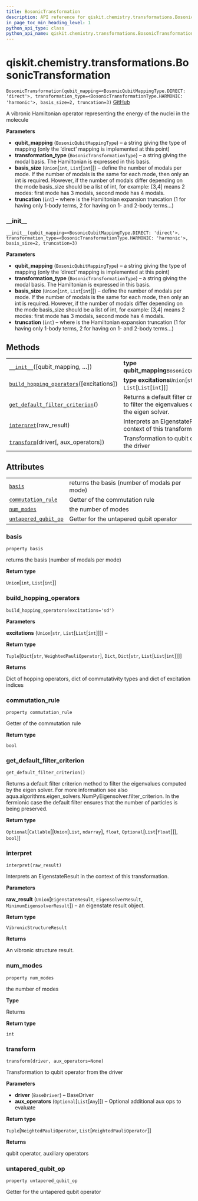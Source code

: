 ```yaml
---
title: BosonicTransformation
description: API reference for qiskit.chemistry.transformations.BosonicTransformation
in_page_toc_min_heading_level: 1
python_api_type: class
python_api_name: qiskit.chemistry.transformations.BosonicTransformation
---
```


# qiskit.chemistry.transformations.BosonicTransformation

<span id="qiskit.chemistry.transformations.BosonicTransformation" />

`BosonicTransformation(qubit_mapping=<BosonicQubitMappingType.DIRECT: 'direct'>, transformation_type=<BosonicTransformationType.HARMONIC: 'harmonic'>, basis_size=2, truncation=3)` [GitHub](https://github.com/qiskit-community/qiskit-aqua/tree/stable/0.9/qiskit/chemistry/transformations/bosonic_transformation.py "view source code")

A vibronic Hamiltonian operator representing the energy of the nuclei in the molecule

**Parameters**

*   **qubit\_mapping** (`BosonicQubitMappingType`) – a string giving the type of mapping (only the ‘direct’ mapping is implemented at this point)
*   **transformation\_type** (`BosonicTransformationType`) – a string giving the modal basis. The Hamiltonian is expressed in this basis.
*   **basis\_size** (`Union`\[`int`, `List`\[`int`]]) – define the number of modals per mode. If the number of modals is the same for each mode, then only an int is required. However, if the number of modals differ depending on the mode basis\_size should be a list of int, for example: \[3,4] means 2 modes: first mode has 3 modals, second mode has 4 modals.
*   **truncation** (`int`) – where is the Hamiltonian expansion truncation (1 for having only 1-body terms, 2 for having on 1- and 2-body terms…)

### \_\_init\_\_

<span id="qiskit.chemistry.transformations.BosonicTransformation.__init__" />

`__init__(qubit_mapping=<BosonicQubitMappingType.DIRECT: 'direct'>, transformation_type=<BosonicTransformationType.HARMONIC: 'harmonic'>, basis_size=2, truncation=3)`

**Parameters**

*   **qubit\_mapping** (`BosonicQubitMappingType`) – a string giving the type of mapping (only the ‘direct’ mapping is implemented at this point)
*   **transformation\_type** (`BosonicTransformationType`) – a string giving the modal basis. The Hamiltonian is expressed in this basis.
*   **basis\_size** (`Union`\[`int`, `List`\[`int`]]) – define the number of modals per mode. If the number of modals is the same for each mode, then only an int is required. However, if the number of modals differ depending on the mode basis\_size should be a list of int, for example: \[3,4] means 2 modes: first mode has 3 modals, second mode has 4 modals.
*   **truncation** (`int`) – where is the Hamiltonian expansion truncation (1 for having only 1-body terms, 2 for having on 1- and 2-body terms…)

## Methods

|                                                                                                                                                                                                                |                                                                                                   |
| -------------------------------------------------------------------------------------------------------------------------------------------------------------------------------------------------------------- | ------------------------------------------------------------------------------------------------- |
| [`__init__`](#qiskit.chemistry.transformations.BosonicTransformation.__init__ "qiskit.chemistry.transformations.BosonicTransformation.__init__")(\[qubit\_mapping, …])                                         | **type qubit\_mapping**`BosonicQubitMappingType`                                                  |
| [`build_hopping_operators`](#qiskit.chemistry.transformations.BosonicTransformation.build_hopping_operators "qiskit.chemistry.transformations.BosonicTransformation.build_hopping_operators")(\[excitations])  | **type excitations**`Union`\[`str`, `List`\[`List`\[`int`]]]                                      |
| [`get_default_filter_criterion`](#qiskit.chemistry.transformations.BosonicTransformation.get_default_filter_criterion "qiskit.chemistry.transformations.BosonicTransformation.get_default_filter_criterion")() | Returns a default filter criterion method to filter the eigenvalues computed by the eigen solver. |
| [`interpret`](#qiskit.chemistry.transformations.BosonicTransformation.interpret "qiskit.chemistry.transformations.BosonicTransformation.interpret")(raw\_result)                                               | Interprets an EigenstateResult in the context of this transformation.                             |
| [`transform`](#qiskit.chemistry.transformations.BosonicTransformation.transform "qiskit.chemistry.transformations.BosonicTransformation.transform")(driver\[, aux\_operators])                                 | Transformation to qubit operator from the driver                                                  |

## Attributes

|                                                                                                                                                                                |                                               |
| ------------------------------------------------------------------------------------------------------------------------------------------------------------------------------ | --------------------------------------------- |
| [`basis`](#qiskit.chemistry.transformations.BosonicTransformation.basis "qiskit.chemistry.transformations.BosonicTransformation.basis")                                        | returns the basis (number of modals per mode) |
| [`commutation_rule`](#qiskit.chemistry.transformations.BosonicTransformation.commutation_rule "qiskit.chemistry.transformations.BosonicTransformation.commutation_rule")       | Getter of the commutation rule                |
| [`num_modes`](#qiskit.chemistry.transformations.BosonicTransformation.num_modes "qiskit.chemistry.transformations.BosonicTransformation.num_modes")                            | the number of modes                           |
| [`untapered_qubit_op`](#qiskit.chemistry.transformations.BosonicTransformation.untapered_qubit_op "qiskit.chemistry.transformations.BosonicTransformation.untapered_qubit_op") | Getter for the untapered qubit operator       |

### basis

<span id="qiskit.chemistry.transformations.BosonicTransformation.basis" />

`property basis`

returns the basis (number of modals per mode)

**Return type**

`Union`\[`int`, `List`\[`int`]]

### build\_hopping\_operators

<span id="qiskit.chemistry.transformations.BosonicTransformation.build_hopping_operators" />

`build_hopping_operators(excitations='sd')`

**Parameters**

**excitations** (`Union`\[`str`, `List`\[`List`\[`int`]]]) –

**Return type**

`Tuple`\[`Dict`\[`str`, `WeightedPauliOperator`], `Dict`, `Dict`\[`str`, `List`\[`List`\[`int`]]]]

**Returns**

Dict of hopping operators, dict of commutativity types and dict of excitation indices

### commutation\_rule

<span id="qiskit.chemistry.transformations.BosonicTransformation.commutation_rule" />

`property commutation_rule`

Getter of the commutation rule

**Return type**

`bool`

### get\_default\_filter\_criterion

<span id="qiskit.chemistry.transformations.BosonicTransformation.get_default_filter_criterion" />

`get_default_filter_criterion()`

Returns a default filter criterion method to filter the eigenvalues computed by the eigen solver. For more information see also aqua.algorithms.eigen\_solvers.NumPyEigensolver.filter\_criterion. In the fermionic case the default filter ensures that the number of particles is being preserved.

**Return type**

`Optional`\[`Callable`\[\[`Union`\[`List`, `ndarray`], `float`, `Optional`\[`List`\[`float`]]], `bool`]]

### interpret

<span id="qiskit.chemistry.transformations.BosonicTransformation.interpret" />

`interpret(raw_result)`

Interprets an EigenstateResult in the context of this transformation.

**Parameters**

**raw\_result** (`Union`\[`EigenstateResult`, `EigensolverResult`, `MinimumEigensolverResult`]) – an eigenstate result object.

**Return type**

`VibronicStructureResult`

**Returns**

An vibronic structure result.

### num\_modes

<span id="qiskit.chemistry.transformations.BosonicTransformation.num_modes" />

`property num_modes`

the number of modes

**Type**

Returns

**Return type**

`int`

### transform

<span id="qiskit.chemistry.transformations.BosonicTransformation.transform" />

`transform(driver, aux_operators=None)`

Transformation to qubit operator from the driver

**Parameters**

*   **driver** (`BaseDriver`) – BaseDriver
*   **aux\_operators** (`Optional`\[`List`\[`Any`]]) – Optional additional aux ops to evaluate

**Return type**

`Tuple`\[`WeightedPauliOperator`, `List`\[`WeightedPauliOperator`]]

**Returns**

qubit operator, auxiliary operators

### untapered\_qubit\_op

<span id="qiskit.chemistry.transformations.BosonicTransformation.untapered_qubit_op" />

`property untapered_qubit_op`

Getter for the untapered qubit operator

